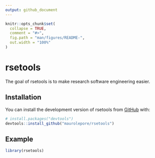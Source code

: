```yaml
---
output: github_document
---
```


<!-- README.md is generated from README.Rmd. Please edit that file -->

```r
knitr::opts_chunk$set(
  collapse = TRUE,
  comment = "#>",
  fig.path = "man/figures/README-",
  out.width = "100%"
)
```

# rsetools

<!-- badges: start -->
<!-- badges: end -->

The goal of rsetools is to make research software engineering easier.

## Installation

You can install the development version of rsetools from [GitHub](https://github.com/) with:

``` r
# install.packages("devtools")
devtools::install_github("maurolepore/rsetools")
```

## Example

```r
library(rsetools)
```
